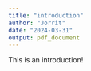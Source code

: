 ```yaml
---
title: "introduction"
author: "Jorrit"
date: "2024-03-31"
output: pdf_document
---
```


This is an introduction!
